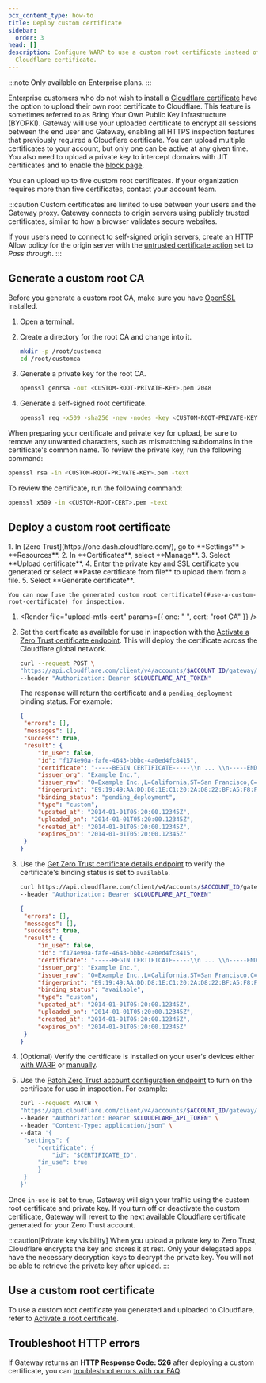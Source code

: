 ```yaml
---
pcx_content_type: how-to
title: Deploy custom certificate
sidebar:
  order: 3
head: []
description: Configure WARP to use a custom root certificate instead of the
  Cloudflare certificate.
---
```



:::note
Only available on Enterprise plans.
:::

Enterprise customers who do not wish to install a [Cloudflare certificate](/cloudflare-one/connections/connect-devices/user-side-certificates/manual-deployment/) have the option to upload their own root certificate to Cloudflare. This feature is sometimes referred to as Bring Your Own Public Key Infrastructure (BYOPKI). Gateway will use your uploaded certificate to encrypt all sessions between the end user and Gateway, enabling all HTTPS inspection features that previously required a Cloudflare certificate. You can upload multiple certificates to your account, but only one can be active at any given time. You also need to upload a private key to intercept domains with JIT certificates and to enable the [block page](/cloudflare-one/policies/gateway/block-page/).

You can upload up to five custom root certificates. If your organization requires more than five certificates, contact your account team.

:::caution
Custom certificates are limited to use between your users and the Gateway proxy. Gateway connects to origin servers using publicly trusted certificates, similar to how a browser validates secure websites.

If your users need to connect to self-signed origin servers, create an HTTP Allow policy for the origin server with the [untrusted certificate action](/cloudflare-one/policies/gateway/http-policies/#untrusted-certificates) set to _Pass through_.
:::

## Generate a custom root CA

Before you generate a custom root CA, make sure you have [OpenSSL](https://www.openssl.org/) installed.

1. Open a terminal.

2. Create a directory for the root CA and change into it.

   ```sh
   mkdir -p /root/customca
   cd /root/customca
   ```

3. Generate a private key for the root CA.

   ```sh
   openssl genrsa -out <CUSTOM-ROOT-PRIVATE-KEY>.pem 2048
   ```

4. Generate a self-signed root certificate.

   ```sh
   openssl req -x509 -sha256 -new -nodes -key <CUSTOM-ROOT-PRIVATE-KEY>.pem -days 365 -out <CUSTOM-ROOT-CERT>.pem
   ```

When preparing your certificate and private key for upload, be sure to remove any unwanted characters, such as mismatching subdomains in the certificate's common name. To review the private key, run the following command:

```sh
openssl rsa -in <CUSTOM-ROOT-PRIVATE-KEY>.pem -text
```

To review the certificate, run the following command:

```sh
openssl x509 -in <CUSTOM-ROOT-CERT>.pem -text
```

## Deploy a custom root certificate

<Tabs syncKey="dashPlusAPI">

<TabItem label="Dashboard">
1. In [Zero Trust](https://one.dash.cloudflare.com/), go to **Settings** > **Resources**.
2. In **Certificates**, select **Manage**.
3. Select **Upload certificate**.
4. Enter the private key and SSL certificate you generated or select **Paste certificate from file** to upload them from a file.
5. Select **Generate certificate**.

    You can now [use the generated custom root certificate](#use-a-custom-root-certificate) for inspection.

</TabItem>

<TabItem label="API">

1. <Render file="upload-mtls-cert" params={{ one: " ", cert: "root CA" }} />

2. Set the certificate as available for use in inspection with the [Activate a Zero Trust certificate endpoint](/api/resources/zero_trust/subresources/gateway/subresources/certificates/methods/activate/). This will deploy the certificate across the Cloudflare global network.

   ```sh
   curl --request POST \
   "https://api.cloudflare.com/client/v4/accounts/$ACCOUNT_ID/gateway/certificates/$CERTIFICATE_ID/activate" \
   --header "Authorization: Bearer $CLOUDFLARE_API_TOKEN"
   ```

   The response will return the certificate and a `pending_deployment` binding status. For example:

   ```json {12}
   {
   	"errors": [],
   	"messages": [],
   	"success": true,
   	"result": {
   		"in_use": false,
   		"id": "f174e90a-fafe-4643-bbbc-4a0ed4fc8415",
   		"certificate": "-----BEGIN CERTIFICATE-----\\n ... \\n-----END CERTIFICATE-----\\n",
   		"issuer_org": "Example Inc.",
   		"issuer_raw": "O=Example Inc.,L=California,ST=San Francisco,C=US",
   		"fingerprint": "E9:19:49:AA:DD:D8:1E:C1:20:2A:D8:22:BF:A5:F8:FC:1A:F7:10:9F:C7:5B:69:AB:0:31:91:8B:61:B4:BF:1C",
   		"binding_status": "pending_deployment",
   		"type": "custom",
   		"updated_at": "2014-01-01T05:20:00.12345Z",
   		"uploaded_on": "2014-01-01T05:20:00.12345Z",
   		"created_at": "2014-01-01T05:20:00.12345Z",
   		"expires_on": "2014-01-01T05:20:00.12345Z"
   	}
   }
   ```

3. Use the [Get Zero Trust certificate details endpoint](/api/resources/zero_trust/subresources/gateway/subresources/certificates/methods/get/) to verify the certificate's binding status is set to `available`.

   ```sh
   curl https://api.cloudflare.com/client/v4/accounts/$ACCOUNT_ID/gateway/certificates/$CERTIFICATE_ID \
   --header "Authorization: Bearer $CLOUDFLARE_API_TOKEN"
   ```

   ```json {12}
   {
   	"errors": [],
   	"messages": [],
   	"success": true,
   	"result": {
   		"in_use": false,
   		"id": "f174e90a-fafe-4643-bbbc-4a0ed4fc8415",
   		"certificate": "-----BEGIN CERTIFICATE-----\\n ... \\n-----END CERTIFICATE-----\\n",
   		"issuer_org": "Example Inc.",
   		"issuer_raw": "O=Example Inc.,L=California,ST=San Francisco,C=US",
   		"fingerprint": "E9:19:49:AA:DD:D8:1E:C1:20:2A:D8:22:BF:A5:F8:FC:1A:F7:10:9F:C7:5B:69:AB:0:31:91:8B:61:B4:BF:1C",
   		"binding_status": "available",
   		"type": "custom",
   		"updated_at": "2014-01-01T05:20:00.12345Z",
   		"uploaded_on": "2014-01-01T05:20:00.12345Z",
   		"created_at": "2014-01-01T05:20:00.12345Z",
   		"expires_on": "2014-01-01T05:20:00.12345Z"
   	}
   }
   ```

4. (Optional) Verify the certificate is installed on your user's devices either [with WARP](/cloudflare-one/connections/connect-devices/user-side-certificates/automated-deployment/) or [manually](/cloudflare-one/connections/connect-devices/user-side-certificates/manual-deployment/).

5. Use the [Patch Zero Trust account configuration endpoint](/api/resources/zero_trust/subresources/gateway/subresources/configurations/methods/edit/) to turn on the certificate for use in inspection. For example:

   ```sh {9}
   curl --request PATCH \
   "https://api.cloudflare.com/client/v4/accounts/$ACCOUNT_ID/gateway/configuration" \
   --header "Authorization: Bearer $CLOUDFLARE_API_TOKEN" \
   --header "Content-Type: application/json" \
   --data '{
   	"settings": {
   		"certificate": {
   			"id": "$CERTIFICATE_ID",
        "in_use": true
   		}
   	}
   }'
   ```

Once `in-use` is set to `true`, Gateway will sign your traffic using the custom root certificate and private key. If you turn off or deactivate the custom certificate, Gateway will revert to the next available Cloudflare certificate generated for your Zero Trust account.

</TabItem>

</Tabs>

:::caution[Private key visibility]
When you upload a private key to Zero Trust, Cloudflare encrypts the key and stores it at rest. Only your delegated apps have the necessary decryption keys to decrypt the private key. You will not be able to retrieve the private key after upload.
:::

## Use a custom root certificate

To use a custom root certificate you generated and uploaded to Cloudflare, refer to [Activate a root certificate](/cloudflare-one/connections/connect-devices/user-side-certificates/#activate-a-root-certificate).

## Troubleshoot HTTP errors

If Gateway returns an **HTTP Response Code: 526** after deploying a custom certificate, you can [troubleshoot errors with our FAQ](/cloudflare-one/faq/troubleshooting/#i-see-error-526-when-browsing-to-a-website).
